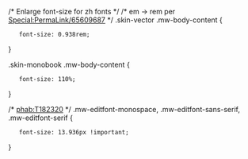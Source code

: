 /* Enlarge font-size for zh fonts */
/* em -> rem per [[Special:PermaLink/65609687|Special:PermaLink/65609687]] */
.skin-vector .mw-body-content {
    font-size: 0.938rem;
}

.skin-monobook .mw-body-content {
    font-size: 110%;
}

/* [[phab:T182320|phab:T182320]] */
.mw-editfont-monospace,
.mw-editfont-sans-serif,
.mw-editfont-serif {
	font-size: 13.936px !important;
}